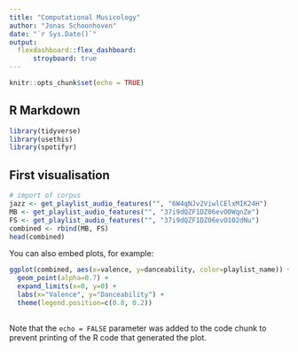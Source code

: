 ```yaml
---
title: "Computational Musicology"
author: "Jonas Schoonhoven"
date: "`r Sys.Date()`"
output: 
  flexdashboard::flex_dashboard:
      stroyboard: true
---
```


```r
knitr::opts_chunk$set(echo = TRUE)
```

## R Markdown

```r
library(tidyverse)
library(usethis)
library(spotifyr)
```

## First visualisation

```r
# import of corpus
jazz <- get_playlist_audio_features("", "6W4qNJv2ViwlCElxMIK24H")
MB <- get_playlist_audio_features("", "37i9dQZF1DZ06evO0WqnZe")
FS <- get_playlist_audio_features("", "37i9dQZF1DZ06evO102dNu")
combined <- rbind(MB, FS)
head(combined)
```

You can also embed plots, for example:

```r
ggplot(combined, aes(x=valence, y=danceability, color=playlist_name)) +
  geom_point(alpha=0.7) +
  expand_limits(x=0, y=0) +
  labs(x="Valence", y="Danceability") +
  theme(legend.position=c(0.8, 0.2))
  
```

Note that the `echo = FALSE` parameter was added to the code chunk to prevent printing of the R code that generated the plot.
